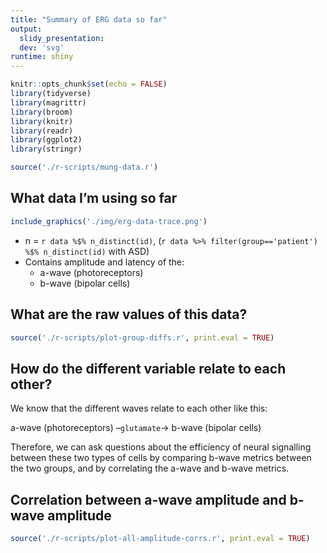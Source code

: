 ```yaml
---
title: "Summary of ERG data so far"
output:
  slidy_presentation:
  dev: 'svg'
runtime: shiny
---
```


```r
knitr::opts_chunk$set(echo = FALSE)
library(tidyverse)
library(magrittr)
library(broom)
library(knitr)
library(readr)
library(ggplot2)
library(stringr)

source('./r-scripts/mung-data.r')
```

## What data I'm using so far
```r
include_graphics('./img/erg-data-trace.png')
```

* n = `r data %$% n_distinct(id)`, (`r data %>% filter(group=='patient') %$% n_distinct(id)` with ASD)
* Contains amplitude and latency of the:
    + a-wave (photoreceptors)
    + b-wave (bipolar cells)

## What are the raw values of this data?
```r
source('./r-scripts/plot-group-diffs.r', print.eval = TRUE)
```

## How do the different variable relate to each other?

We know that the different waves relate to each other like this:

a-wave (photoreceptors) --`glutamate`→ b-wave (bipolar cells)

Therefore, we can ask questions about the efficiency of neural signalling between these two types of cells by comparing b-wave metrics between the two groups, and by correlating the a-wave and b-wave metrics.

## Correlation between a-wave amplitude and b-wave amplitude
```r
source('./r-scripts/plot-all-amplitude-corrs.r', print.eval = TRUE)
```
